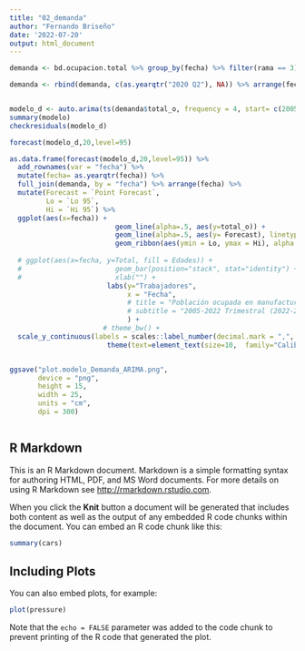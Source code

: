 ```yaml
---
title: "02_demanda"
author: "Fernando Briseño"
date: '2022-07-20'
output: html_document
---
```


```r
demanda <- bd.ocupacion.total %>% group_by(fecha) %>% filter(rama == 3) %>% summarise(total_o = sum(total.ocupada))

demanda <- rbind(demanda, c(as.yearqtr("2020 Q2"), NA)) %>% arrange(fecha) 


modelo_d <- auto.arima(ts(demanda$total_o, frequency = 4, start= c(2005,3)))
summary(modelo)
checkresiduals(modelo_d)

forecast(modelo_d,20,level=95)
```


```r
as.data.frame(forecast(modelo_d,20,level=95)) %>% 
  add_rownames(var = "fecha") %>% 
  mutate(fecha= as.yearqtr(fecha)) %>% 
  full_join(demanda, by = "fecha") %>% arrange(fecha) %>% 
  mutate(Forecast = `Point Forecast`,
         Lo = `Lo 95`,
         Hi = `Hi 95`) %>%
  ggplot(aes(x=fecha)) +
                          geom_line(alpha=.5, aes(y=total_o)) + 
                          geom_line(alpha=.5, aes(y= Forecast), linetype = "dotted") + 
                          geom_ribbon(aes(ymin = Lo, ymax = Hi), alpha = .2) +
  
  # ggplot(aes(x=fecha, y=Total, fill = Edades)) +
  #                       geom_bar(position="stack", stat="identity") + 
  #                       xlab("") + 
                        labs(y="Trabajadores", 
                             x = "Fecha", 
                             # title = "Población ocupada en manufactura",
                             # subtitle = "2005-2022 Trimestral (2022-2027 pronóstico)"
                             ) +
                       # theme_bw() + 
  scale_y_continuous(labels = scales::label_number(decimal.mark = ",", big.mark = ".")) +
                        theme(text=element_text(size=10,  family="Calibri Light"))


ggsave("plot.modelo_Demanda_ARIMA.png", 
       device = "png",
       height = 15,
       width = 25,
       units = "cm",
       dpi = 300)



```

## R Markdown

This is an R Markdown document. Markdown is a simple formatting syntax for authoring HTML, PDF, and MS Word documents. For more details on using R Markdown see <http://rmarkdown.rstudio.com>.

When you click the **Knit** button a document will be generated that includes both content as well as the output of any embedded R code chunks within the document. You can embed an R code chunk like this:

```r
summary(cars)
```

## Including Plots

You can also embed plots, for example:

```r
plot(pressure)
```

Note that the `echo = FALSE` parameter was added to the code chunk to prevent printing of the R code that generated the plot.
